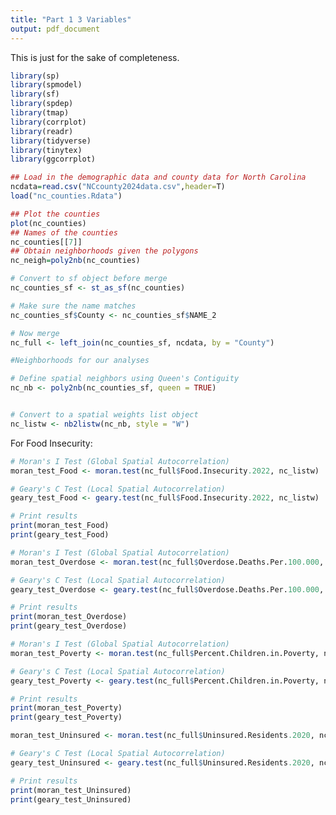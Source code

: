 ```yaml
---
title: "Part 1 3 Variables"
output: pdf_document
---
```



This is just for the sake of completeness. 
```r
library(sp)
library(spmodel)
library(sf) 
library(spdep)
library(tmap)
library(corrplot)
library(readr)
library(tidyverse)
library(tinytex)
library(ggcorrplot)

## Load in the demographic data and county data for North Carolina
ncdata=read.csv("NCcounty2024data.csv",header=T)
load("nc_counties.Rdata")

## Plot the counties
plot(nc_counties)
## Names of the counties
nc_counties[[7]]
## Obtain neighborhoods given the polygons
nc_neigh=poly2nb(nc_counties)

```

```r
# Convert to sf object before merge
nc_counties_sf <- st_as_sf(nc_counties)

# Make sure the name matches
nc_counties_sf$County <- nc_counties_sf$NAME_2

# Now merge
nc_full <- left_join(nc_counties_sf, ncdata, by = "County")

#Neighborhoods for our analyses

# Define spatial neighbors using Queen's Contiguity
nc_nb <- poly2nb(nc_counties_sf, queen = TRUE)


# Convert to a spatial weights list object
nc_listw <- nb2listw(nc_nb, style = "W")  

```


For Food Insecurity: 

```r
# Moran's I Test (Global Spatial Autocorrelation)
moran_test_Food <- moran.test(nc_full$Food.Insecurity.2022, nc_listw)

# Geary's C Test (Local Spatial Autocorrelation)
geary_test_Food <- geary.test(nc_full$Food.Insecurity.2022, nc_listw)

# Print results
print(moran_test_Food)
print(geary_test_Food)
```
```r
# Moran's I Test (Global Spatial Autocorrelation)
moran_test_Overdose <- moran.test(nc_full$Overdose.Deaths.Per.100.000, nc_listw)

# Geary's C Test (Local Spatial Autocorrelation)
geary_test_Overdose <- geary.test(nc_full$Overdose.Deaths.Per.100.000, nc_listw)

# Print results
print(moran_test_Overdose)
print(geary_test_Overdose)
```

```r
# Moran's I Test (Global Spatial Autocorrelation)
moran_test_Poverty <- moran.test(nc_full$Percent.Children.in.Poverty, nc_listw)

# Geary's C Test (Local Spatial Autocorrelation)
geary_test_Poverty <- geary.test(nc_full$Percent.Children.in.Poverty, nc_listw)

# Print results
print(moran_test_Poverty)
print(geary_test_Poverty)
```

```r
moran_test_Uninsured <- moran.test(nc_full$Uninsured.Residents.2020, nc_listw)

# Geary's C Test (Local Spatial Autocorrelation)
geary_test_Uninsured <- geary.test(nc_full$Uninsured.Residents.2020, nc_listw)

# Print results
print(moran_test_Uninsured)
print(geary_test_Uninsured)
```

